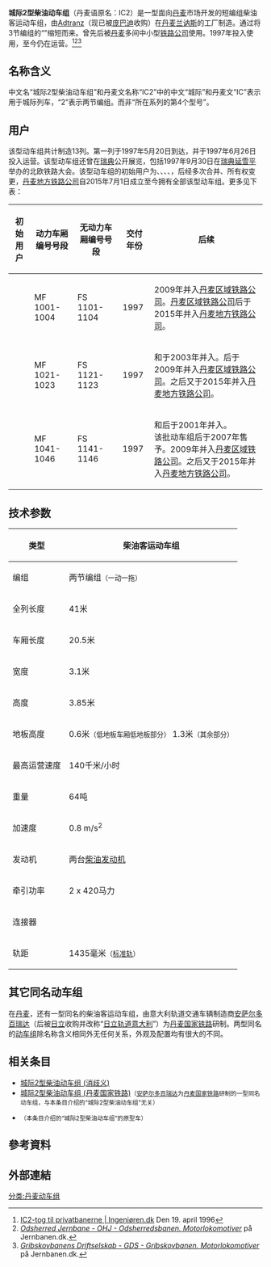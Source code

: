{{About|[[Adtranz|Adtranz]]研制的“城际2型柴油动车组”||城际2型柴油动车组}}
{{Infobox train
|native_name=IC2
|manufacturer=[[Adtranz|Adtranz]]
|origin={{DEN}}
|image=Lollandsbanen IC2.jpg
|yearconstruction=1997年
|numberbuilt=13列
|軌距=1435
|caption=[[Adtranz|Adtranz]]研制的“城际2型柴油动车组”行走在[[丹麦|丹麦]]的{{link-da|洛兰岛铁路|Lollandsbanen}}上
|formation=两节编组|interiorimage=Interieur VL IC2 MF1023.jpg|interiorcaption=车厢内部|類型=柴油客运动车组|acceleration=0.8米/秒<small><sup>2</sup></small>}}
'''城际2型柴油动车组'''（丹麦语原名：IC2）是一型面向[[丹麦|丹麦]]市场开发的短编组柴油客运动车组，由[[Adtranz|Adtranz]]（现已被[[庞巴迪|庞巴迪]]收购）在[[丹麦|丹麦]][[兰讷斯|兰讷斯]]的工厂制造。通过将3节编组的“{{Internal link helper/da|城际3型柴油动车组|IC3}}”缩短而来。曾先后被[[丹麦|丹麦]]多间中小型[[铁路公司|铁路公司]]使用。1997年投入使用，至今仍在运营。<ref name="Ingeniøren1996">[https://ing.dk/artikel/ic2-til-privatbanerne-14351 IC2-tog til privatbanerne | Ingeniøren.dk] {{Wayback|url=https://ing.dk/artikel/ic2-til-privatbanerne-14351 |date=20181117152600 }} Den 19. april 1996</ref><ref>[http://www.jernbanen.dk/pbane_main.php?s=156&g=m ''Odsherred Jernbane - OHJ - Odsherredsbanen. Motorlokomotiver''] {{Wayback|url=http://www.jernbanen.dk/pbane_main.php?s=156&g=m |date=20130831235417 }} på Jernbanen.dk.</ref><ref>[http://www.jernbanen.dk/pbane_main.php?s=134&g=m ''Gribskovbanens Driftselskab - GDS - Gribskovbanen. Motorlokomotiver''] {{Wayback|url=http://www.jernbanen.dk/pbane_main.php?s=134&g=m |date=20130806160903 }} på Jernbanen.dk.</ref>

==名称含义==
中文名“城际2型柴油动车组”和丹麦文名称“IC2”中的中文“城际”和丹麦文“IC”表示用于城际列车，“2”表示两节编组。而非“所在系列的第4个型号”。



==用户==
该型动车组共计制造13列。第一列于1997年5月20日到达{{Link-da|格里布斯考铁路|Gribskovbanen}}，并于1997年6月26日投入运营。该型动车组还曾在[[瑞典|瑞典]]公开展览，包括1997年9月30日在[[瑞典|瑞典]][[延雪平|延雪平]]举办的北欧铁路大会。该型动车组的初始用户为{{Link-da|洛兰岛铁路|Lollandsbanen}}、{{Link-da|奥斯海勒兹铁路公司|Odsherreds Jernbane}}、{{Link-da|亨—策勒瑟铁路公司|Høng-Tølløse Jernbane}}、{{Internal link helper/da|格里布斯考铁路公司|Gribskovbanens Driftsselskab}}、{{Link-da|弗雷德里克工业镇铁路|Frederiksværkbanen}}，后经多次合并、所有权变更，[[丹麦地方铁路公司_(2015年成立)|丹麦地方铁路公司]]自2015年7月1日成立至今拥有全部该型动车组。更多见下表：
{| class="wikitable" 
!初始用户
!动力车厢编号号段
!无动力车厢编号号段
!交付年份
!后续
|-
| '''{{Link-da|洛兰岛铁路|Lollandsbanen}}'''|| MF 1001-1004 || FS 1101-1104 || 1997 || 2009年并入[[丹麦区域铁路公司|丹麦区域铁路公司]]。[[丹麦区域铁路公司|丹麦区域铁路公司]]后于2015年并入[[丹麦地方铁路公司_(2015年成立)|丹麦地方铁路公司]]。
|-
| '''{{Link-da|奥斯海勒兹铁路公司|Odsherreds Jernbane}}'''|| rowspan="2" | MF 1021-1023 || rowspan="2" | FS 1121-1123 || rowspan="2" | 1997 || rowspan="2" | {{Link-da|奥斯海勒兹铁路公司|Odsherreds Jernbane}}和{{Link-da|亨—策勒瑟铁路公司|Høng-Tølløse Jernbane}}于2003年并入{{Link-da|西兰岛西部地方铁路公司|Vestsjællands Lokalbaner}}。后于2009年并入[[丹麦区域铁路公司|丹麦区域铁路公司]]。之后又于2015年并入[[丹麦地方铁路公司_(2015年成立)|丹麦地方铁路公司]]。
|-
|'''{{Link-da|亨—策勒瑟铁路公司|Høng-Tølløse Jernbane}}'''
|-
| '''{{Internal link helper/da|格里布斯考铁路公司|Gribskovbanens Driftsselskab}}'''|| rowspan="2" | MF 1041-1046 || rowspan="2" | FS 1141-1146 || rowspan="2" | 1997 || rowspan="2" | {{Internal link helper/da|格里布斯考铁路公司|Gribskovbanens Driftsselskab}}和{{Link-da|弗雷德里克工业镇铁路|Frederiksværkbanen}}后于2001年并入{{Link-da|丹麦联合地方铁路公司|Hovedstadens Lokalbaner}}。<br />该批动车组后于2007年售予{{Link-da|洛兰岛铁路|Lollandsbanen}}。{{Link-da|洛兰岛铁路|Lollandsbanen}}2009年并入[[丹麦区域铁路公司|丹麦区域铁路公司]]。之后又于2015年并入[[丹麦地方铁路公司_(2015年成立)|丹麦地方铁路公司]]。
|-
|'''{{Link-da|弗雷德里克工业镇铁路|Frederiksværkbanen}}'''
|}



== 技术参数 ==
{| class="wikitable"
!类型
|柴油客运动车组
|-
!编组
|两节编组<small>（一动一拖）</small>
|-
!全列长度
|41米
|-
!车厢长度
|20.5米
|-
!宽度
|3.1米
|-
!高度
|3.85米
|-
!地板高度
|0.6米<small>（低地板车厢低地板部分）</small>
1.3米<small>（其余部分）</small>
|-
!最高运营速度
|140千米/小时
|-
!重量
|64吨
|-
!加速度
|0.8 m/s<sup>2</sup>
|-
!发动机
|两台[[柴油发动机|柴油发动机]]
|-
!牵引功率
|2 x 420马力
|-
!连接器
|{{link-en|夏芬博格式車鈎|Scharfenberg coupler}}
|-
!轨距
|1435毫米<small>（[[標準軌|标准轨]]）</small>
|}








== 其它同名动车组 ==
{{参见|城际2型柴油动车组 (丹麦国家铁路)}}在[[丹麦|丹麦]]，还有一型同名的柴油客运动车组，由意大利轨道交通车辆制造商[[安薩爾多百瑞達|安萨尔多百瑞达]]（后被[[日立製作所|日立]]收购并改称“[[日立軌道義大利|日立轨道意大利]]”）为[[丹麦国家铁路|丹麦国家铁路]]研制。两型同名的[[動車組|动车组]]除名称含义相同外无任何关系，外观及配置均有很大的不同。


== 相关条目 ==
*[[城际2型柴油动车组|城际2型柴油动车组 (消歧义)]]
*[[城际2型柴油动车组_(丹麦国家铁路)|城际2型柴油动车组 (丹麦国家铁路)]]<small>（[[安萨尔多百瑞达|安萨尔多百瑞达]]为[[丹麦国家铁路|丹麦国家铁路]]研制的一型同名动车组，与本条目介绍的“城际2型柴油动车组”无关）</small>
*{{Internal link helper/da|城际3型柴油动车组|IC3}}<small>（本条目介绍的“城际2型柴油动车组”的原型车）</small>


== 參考資料 ==
{{Reflist|2}}


== 外部連結 ==
{{commonscat}}
[[分类:丹麦动车组|分类:丹麦动车组]]